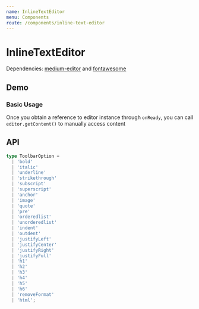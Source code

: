 ```yaml
---
name: InlineTextEditor
menu: Components
route: /components/inline-text-editor
---
```




# InlineTextEditor

Dependencies: [medium-editor](https://github.com/yabwe/medium-editor) and [fontawesome](https://fontawesome.com/)

## Demo

### Basic Usage

Once you obtain a reference to editor instance through `onReady`, you can call `editor.getContent()` to manually access content

<Playground>
  <InlineTextEditor defaultValue={DEFAULT_VALUE} />
</Playground>

## API

<Props of={InlineTextEditor} />

```ts
type ToolbarOption =
  | 'bold'
  | 'italic'
  | 'underline'
  | 'strikethrough'
  | 'subscript'
  | 'superscript'
  | 'anchor'
  | 'image'
  | 'quote'
  | 'pre'
  | 'orderedlist'
  | 'unorderedlist'
  | 'indent'
  | 'outdent'
  | 'justifyLeft'
  | 'justifyCenter'
  | 'justifyRight'
  | 'justifyFull'
  | 'h1'
  | 'h2'
  | 'h3'
  | 'h4'
  | 'h5'
  | 'h6'
  | 'removeFormat'
  | 'html';
```
